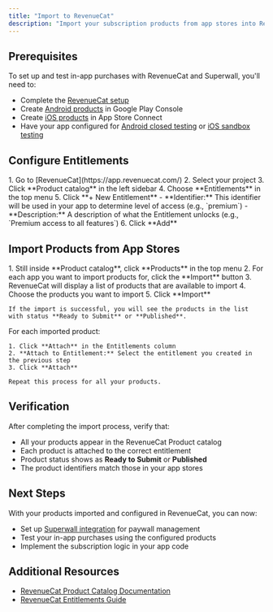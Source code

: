 ```yaml
---
title: "Import to RevenueCat"
description: "Import your subscription products from app stores into RevenueCat and configure entitlements"
---
```


## Prerequisites

To set up and test in-app purchases with RevenueCat and Superwall, you'll need to:

- Complete the [RevenueCat setup](./revenuecat)
- Create [Android products](./android-products) in Google Play Console
- Create [iOS products](./ios-products) in App Store Connect
- Have your app configured for [Android closed testing](./closed-testing) or [iOS sandbox testing](./ios-sandbox)

## Configure Entitlements

<Steps>
  <Step title="Create New Entitlement">
    1. Go to [RevenueCat](https://app.revenuecat.com/)
    2. Select your project
    3. Click **Product catalog** in the left sidebar
    4. Choose **Entitlements** in the top menu
    5. Click **+ New Entitlement**
       - **Identifier:** This identifier will be used in your app to determine level of access (e.g., `premium`)
       - **Description:** A description of what the Entitlement unlocks (e.g., `Premium access to all features`)
    6. Click **Add**
  </Step>
</Steps>

## Import Products from App Stores

<Steps>
  <Step title="Import Products">
    1. Still inside **Product catalog**, click **Products** in the top menu
    2. For each app you want to import products for, click the **Import** button
    3. RevenueCat will display a list of products that are available to import
    4. Choose the products you want to import
    5. Click **Import**
    
    If the import is successful, you will see the products in the list with status **Ready to Submit** or **Published**.
  </Step>

  <Step title="Attach Products to Entitlements">
    For each imported product:
    
    1. Click **Attach** in the Entitlements column
    2. **Attach to Entitlement:** Select the entitlement you created in the previous step
    3. Click **Attach**
    
    Repeat this process for all your products.
  </Step>
</Steps>

## Verification

After completing the import process, verify that:

- All your products appear in the RevenueCat Product catalog
- Each product is attached to the correct entitlement
- Product status shows as **Ready to Submit** or **Published**
- The product identifiers match those in your app stores

## Next Steps

With your products imported and configured in RevenueCat, you can now:

- Set up [Superwall integration](./superwall) for paywall management
- Test your in-app purchases using the configured products
- Implement the subscription logic in your app code

## Additional Resources

- [RevenueCat Product Catalog Documentation](https://www.revenuecat.com/docs/entitlements)
- [RevenueCat Entitlements Guide](https://www.revenuecat.com/docs/getting-started/entitlements)